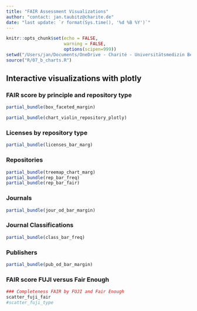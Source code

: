 ```yaml
---
title: "FAIR Assessment Visualizations"
author: "contact: jan.taubitz@charite.de"
date: "last update: `r format(Sys.time(), '%d %B %Y')`"
---
```


```r
knitr::opts_chunk$set(echo = FALSE, 
                      warning = FALSE,
                      options(scipen=999))
setwd("/Users/jan/Documents/OneDrive - Charité - Universitätsmedizin Berlin/_BIH/BUA-Dashboards/fair-assessment")
source("R/07_b_charts.R")
```

## Interactive visualizations with plotly

### FAIR score by principle and repository type
```r

partial_bundle(box_faceted_margin)

partial_bundle(chart_violin_repository_plotly)

```


### Licenses by repository type
```r

partial_bundle(licenses_bar_marg)

```

### Repositories

```r
partial_bundle(treemap_chart_marg)
partial_bundle(rep_bar_freq)
partial_bundle(rep_bar_fair)

```

### Journals

```r
partial_bundle(jour_od_bar_margin)

```

### Journal Classifications

```r
partial_bundle(class_bar_freq)
```

### Publishers

```r
partial_bundle(pub_od_bar_margin)
```

### FAIR score FUJI versus Fair Enough
```r
### Completeness FAIR by FUJI and Fair Enough
scatter_fuji_fair
#scatter_fuji_type
```




